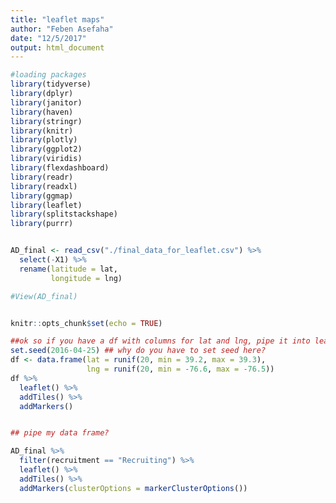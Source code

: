 ```yaml
---
title: "leaflet maps"
author: "Feben Asefaha"
date: "12/5/2017"
output: html_document
---
```


```r

#loading packages
library(tidyverse)
library(dplyr)
library(janitor)
library(haven)
library(stringr)
library(knitr)
library(plotly)
library(ggplot2)
library(viridis)
library(flexdashboard)
library(readr)
library(readxl)
library(ggmap)
library(leaflet)
library(splitstackshape)
library(purrr)


AD_final <- read_csv("./final_data_for_leaflet.csv") %>% 
  select(-X1) %>% 
  rename(latitude = lat,
         longitude = lng)

#View(AD_final)


knitr::opts_chunk$set(echo = TRUE)
```



```r

##ok so if you have a df with columns for lat and lng, pipe it into leaflet
set.seed(2016-04-25) ## why do you have to set seed here?
df <- data.frame(lat = runif(20, min = 39.2, max = 39.3),
                 lng = runif(20, min = -76.6, max = -76.5))
df %>% 
  leaflet() %>%
  addTiles() %>%
  addMarkers()


## pipe my data frame?

AD_final %>% 
  filter(recruitment == "Recruiting") %>% 
  leaflet() %>%
  addTiles() %>%
  addMarkers(clusterOptions = markerClusterOptions())
  




```







